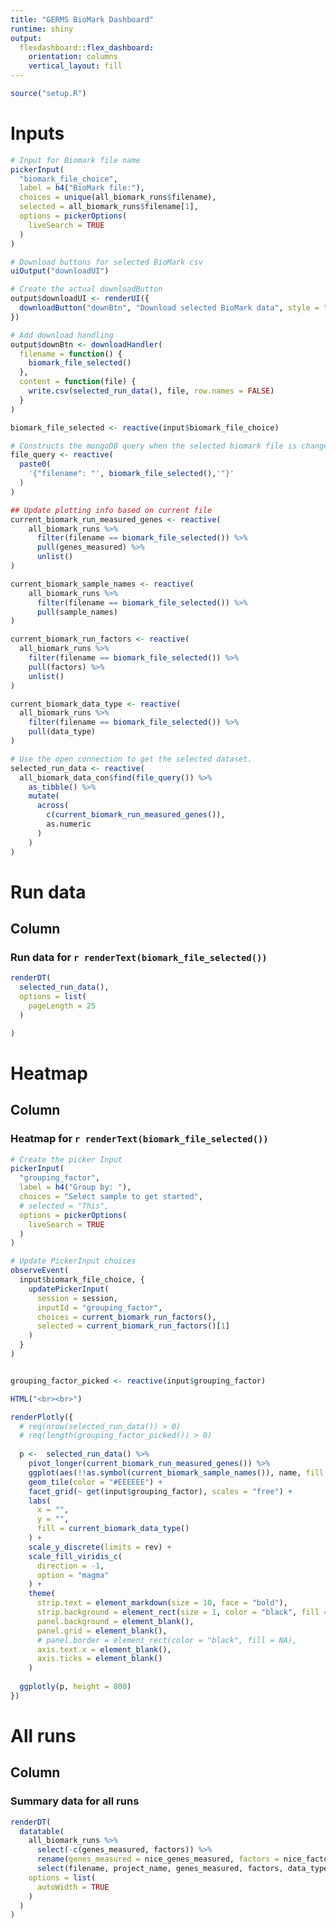```yaml
---
title: "GERMS BioMark Dashboard"
runtime: shiny
output: 
  flexdashboard::flex_dashboard:
    orientation: columns
    vertical_layout: fill
---
```


```r
source("setup.R")
```

Inputs {.sidebar data-width=300}
=======================================================================

```r
# Input for Biomark file name
pickerInput(
  "biomark_file_choice",
  label = h4("BioMark file:"),
  choices = unique(all_biomark_runs$filename),
  selected = all_biomark_runs$filename[1],
  options = pickerOptions(
    liveSearch = TRUE
  )
)
```

```r
# Download buttons for selected BioMark csv
uiOutput("downloadUI")
```

```r
# Create the actual downloadButton
output$downloadUI <- renderUI({
  downloadButton("downBtn", "Download selected BioMark data", style = "width:100%;")
})

# Add download handling
output$downBtn <- downloadHandler(
  filename = function() {
    biomark_file_selected()
  },
  content = function(file) {
    write.csv(selected_run_data(), file, row.names = FALSE)
  }
)
```


```r
biomark_file_selected <- reactive(input$biomark_file_choice)

# Constructs the mongoDB query when the selected biomark file is changed
file_query <- reactive(
  paste0(
    '{"filename": "', biomark_file_selected(),'"}'
  )
)

## Update plotting info based on current file
current_biomark_run_measured_genes <- reactive(
    all_biomark_runs %>%
      filter(filename == biomark_file_selected()) %>%
      pull(genes_measured) %>% 
      unlist()
)

current_biomark_sample_names <- reactive(
    all_biomark_runs %>%
      filter(filename == biomark_file_selected()) %>%
      pull(sample_names) 
)

current_biomark_run_factors <- reactive(
  all_biomark_runs %>%
    filter(filename == biomark_file_selected()) %>%
    pull(factors) %>%
    unlist()
)

current_biomark_data_type <- reactive(
  all_biomark_runs %>%
    filter(filename == biomark_file_selected()) %>%
    pull(data_type)
)

# Use the open connection to get the selected dataset.
selected_run_data <- reactive(
  all_biomark_data_con$find(file_query()) %>%
    as_tibble() %>% 
    mutate(
      across(
        c(current_biomark_run_measured_genes()),
        as.numeric
      )
    )
)
```

# Run data

## Column

### Run data for `r renderText(biomark_file_selected())`

```r
renderDT(
  selected_run_data(),
  options = list(
    pageLength = 25
  )

)
```


# Heatmap

## Column

### Heatmap for `r renderText(biomark_file_selected())`

```r
# Create the picker Input
pickerInput(
  "grouping_factor",
  label = h4("Group by: "),
  choices = "Select sample to get started",
  # selected = "This",
  options = pickerOptions(
    liveSearch = TRUE
  )
)

# Update PickerInput choices
observeEvent(
  input$biomark_file_choice, {
    updatePickerInput(
      session = session,
      inputId = "grouping_factor",
      choices = current_biomark_run_factors(),
      selected = current_biomark_run_factors()[1]
    )
  }
)


grouping_factor_picked <- reactive(input$grouping_factor)

HTML("<br><br>")

renderPlotly({
  # req(nrow(selected_run_data()) > 0)
  # req(length(grouping_factor_picked()) > 0)
  
  p <-  selected_run_data() %>%
    pivot_longer(current_biomark_run_measured_genes()) %>%
    ggplot(aes(!!as.symbol(current_biomark_sample_names()), name, fill = value)) +
    geom_tile(color = "#EEEEEE") +
    facet_grid(~ get(input$grouping_factor), scales = "free") +
    labs(
      x = "",
      y = "",
      fill = current_biomark_data_type()
    ) +
    scale_y_discrete(limits = rev) +
    scale_fill_viridis_c(
      direction = -1,
      option = "magma"
    ) +
    theme(
      strip.text = element_markdown(size = 10, face = "bold"),
      strip.background = element_rect(size = 1, color = "black", fill = NA),
      panel.background = element_blank(),
      panel.grid = element_blank(),
      # panel.border = element_rect(color = "black", fill = NA),
      axis.text.x = element_blank(),
      axis.ticks = element_blank()
    )
  
  ggplotly(p, height = 800)
})
```

# All runs

## Column

### Summary data for all runs

```r
renderDT(
  datatable(
    all_biomark_runs %>% 
      select(-c(genes_measured, factors)) %>% 
      rename(genes_measured = nice_genes_measured, factors = nice_factors) %>% 
      select(filename, project_name, genes_measured, factors, data_type, uploaded_by),
    options = list(
      autoWidth = TRUE
    )
  )
)
```
